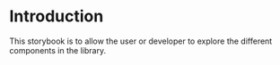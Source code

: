 # Introduction

This storybook is to allow the user or developer to explore the different components in the library.